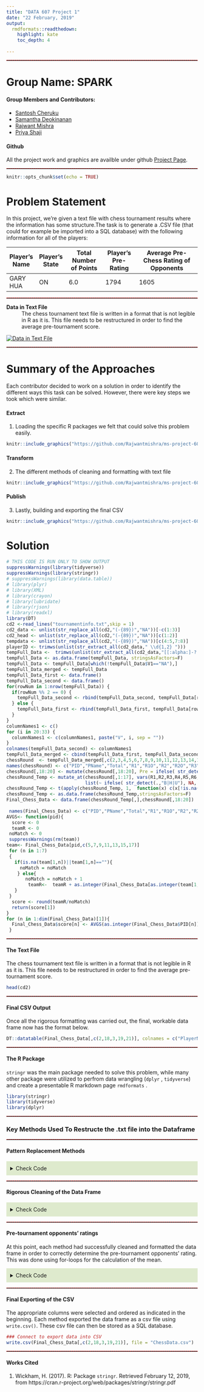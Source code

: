 ```yaml
---
title: "DATA 607 Project 1"
date: "22 February, 2019"
output: 
  rmdformats::readthedown:
    highlight: kate
    toc_depth: 4
   
---
```

***
<style>

#main .nav-tabs li.active a {
    
    background: antiquewhite;
}
#main .nav-tabs a {
    
    background: lightgray;
}
summary {
    
    padding: 10px 10px 10px 10px;
    background: #deeacd;
}

/* Dashed red border */
hr {
  border-top: 1px dashed red;
}
</style>


Group Name: SPARK
=================
#### Group Members and Contributors:

* [Santosh Cheruku](https://github.com/san123i)
* [Samantha Deokinanan](https://github.com/greeneyefirefly)
* [Rajwant Mishra](https://github.com/rajwantmishra)
* [Priya Shaji](https://github.com/PriyaShaji)

#### Github 

All the project work and graphics are availble under github [Project Page](https://github.com/Rajwantmishra/ms-project-607_1). 


***

```r
knitr::opts_chunk$set(echo = TRUE)
```
Problem Statement
=================

In this project, we're given a text file with chess tournament results where the information has some structure.The task is to generate a .CSV file (that could for example be imported into a SQL database) with the following information for all of the players:

|Player's Name|Player's State|Total Number of Points|Player's Pre-Rating|Average Pre-Chess Rating of Opponents|
|-------------|--------------|----------------------|-------------------|-------------------------------------|
GARY HUA |	ON |	6.0 |	1794 |	1605 |
-------------------------------------------

**Data in Text File**
: The chess tournament text file is written in a format that is not legible in R as it is. This file needs to be restructured in order to find the average pre-tournament score.

[![Data in Text File](https://i2.wp.com/whatsq.com/wp-content/uploads/2018/08/sample.png)]()

***
Summary of the Approaches
==========================

Each contributor decided to work on a solution in order to identify the different ways this task can be solved. However, there were key steps we took which were similar.

#### Extract 

1. Loading the specific R packages we felt that could solve this problem easily.

```r
knitr::include_graphics("https://github.com/Rajwantmishra/ms-project-607_1/blob/master/Graphics/Slide2.PNG?raw=true") 
```


#### Transform

2. The different methods of cleaning and formatting with text file

```r
knitr::include_graphics("https://github.com/Rajwantmishra/ms-project-607_1/blob/master/Graphics/Slide3.PNG?raw=true") 
```

#### Publish

3. Lastly, building and exporting the final CSV 

```r
knitr::include_graphics("https://github.com/Rajwantmishra/ms-project-607_1/blob/master/Graphics/Slide4.PNG?raw=true")
```

Solution
===================

```r
# THIS CODE IS RUN ONLY TO SHOW OUTPUT
suppressWarnings(library(tidyverse))
suppressWarnings(library(stringr))
# suppressWarnings(library(data.table))
# library(plyr)
# library(XML)
# library(crayon)
# library(lubridate)
# library(rjson)
# library(readxl) 
library(DT)
cd2 <-read_lines("tournamentinfo.txt",skip = 1)
cd2_data <- unlist(str_replace_all(cd2,"(-{89})","NA"))[-c(1:3)]
cd2_head <- unlist(str_replace_all(cd2,"(-{89})","NA"))[c(1:2)]
tempdata <- unlist(str_replace_all(cd2,"(-{89})","NA"))[c(4:5,7:8)]
playerID <- trimws(unlist(str_extract_all(cd2_data," \\d{1,2} ")))
tempFull_Data <-  trimws(unlist(str_extract_all(cd2_data,"[[:alpha:]-? ?]{2,}|[\\d.?\\d? +]{2,}|[\\d +]{1,2}|[\\w:?\\d? +]{2,}",simplify = TRUE)))
tempFull_Data <- as.data.frame(tempFull_Data, stringsAsFactors=F)
tempFull_Data <- tempFull_Data[which(!tempFull_Data$V1=="NA"),]
tempFull_Data_merged <- tempFull_Data
tempFull_Data_first <- data.frame()
tempFull_Data_second <- data.frame()
for(rowNum in 1:nrow(tempFull_Data)) {
  if(rowNum %% 2 == 0) {
    tempFull_Data_second <- rbind(tempFull_Data_second, tempFull_Data[rowNum,])
  } else {
    tempFull_Data_first <- rbind(tempFull_Data_first, tempFull_Data[rowNum,])
  }
}
columnNames1 <- c()
for (i in 20:33) {
  columnNames1 <- c(columnNames1, paste("V", i, sep = ""))
}
colnames(tempFull_Data_second) <- columnNames1
tempFull_Data_merged <- cbind(tempFull_Data_first, tempFull_Data_second)
chessRound  <- tempFull_Data_merged[,c(2,3,4,5,6,7,8,9,10,11,12,13,14,15,16,17,18,19,22,23)]
names(chessRound) <- c("PID","PName","Total","R1","R1O","R2","R2O","R3","R3O","R4","R4O","R5","R5O","R6","R6O","R7","R7O","State","Pre","Post")
chessRound[,18:20] <- mutate(chessRound[,18:20], Pre = ifelse( str_detect(Pre,"P\\d{2}$"),trimws(str_extract(Pre," \\d{3,4}")), trimws(str_extract(Pre," \\d{3,4}")) ))
chessRound_Temp <- mutate_at(chessRound[,1:17], vars(R1,R2,R3,R4,R5,R6,R7,R1O,R2O,R3O,R4O,R5O,R6O,R7O),
                             list(~ ifelse( str_detect(.,"B|H|U"), NA, .)))
chessRound_Temp <- t(apply(chessRound_Temp, 1,  function(x) c(x[!is.na(x)], x[is.na(x)])))
chessRound_Temp <- as.data.frame(chessRound_Temp,stringsAsFactors=F)
Final_Chess_Data <- data.frame(chessRound_Temp[,],chessRound[,18:20])
 
 names(Final_Chess_Data) <- c("PID","PName","Total","R1","R1O","R2","R2O","R3","R3O","R4","R4O","R5","R5O","R6","R6O","R7","R7O","State","Pre","Post")
AVGS<- function(pid){
  score <- 0
  teamR <- 0
 noMatch <- 0
 suppressWarnings(rm(team))
team<- Final_Chess_Data[pid,c(5,7,9,11,13,15,17)] 
 for (n in 1:7)
 {
   if(is.na(team[1,n])||team[1,n]==""){
     noMatch = noMatch
    } else{
       noMatch = noMatch + 1
        teamR<-  teamR + as.integer(Final_Chess_Data[as.integer(team[1,n]),19])
   }
 }
  score <- round(teamR/noMatch)
  return(score[1])
}
for (n in 1:dim(Final_Chess_Data)[1]){
  Final_Chess_Data$score[n] <- AVGS(as.integer(Final_Chess_Data$PID[n]))
 }
```

***
#### The Text File

The chess tournament text file is written in a format that is not legible in R as it is. This file needs to be restructured in order to find the average pre-tournament score.

```r
head(cd2)
```

***
#### Final CSV Output

Once all the rigorous formatting was carried out, the final, workable data frame now has the format below.

```r
DT::datatable(Final_Chess_Data[,c(2,18,3,19,21)], colnames = c("PlayerName","State","Total Points","Pre rating","Avg Opp Rating")) 

```

***
#### The R Package
`stringr` was the main package needed to solve this problem, while many other package were utilized to perfrom data wrangling (`dplyr` , `tidyverse`) and create a presentable R markdown page `rmdformats` .

```r
library(stringr)
library(tidyverse)
library(dplyr)

```
***

### Key Methods Used To Restructe the .txt file into the Dataframe 

***
#### Pattern Replacement Methods {.tabset .tabset-fade .tabset.-pills}
<details>
  <summary> Check Code </summary>

These are the different steps we took to identify and replace specific characters from the text file in order to convert the text into a data frame.

##### *Method 1*
** Using read_lines **

```r
# ----------------------------------------------------------#
# Read the File from Local and Skip the 1st row "----------"
# ----------------------------------------------------------#

cd2 <-read_lines("tournamentinfo.txt",skip = 1)

# ----------------------------------------------------------#
# Replace all "------" by NA
# Read only data apart from header
# ----------------------------------------------------------#

cd2_data <- unlist(str_replace_all(cd2,"(-{89})","NA"))[-c(1:3)]
cd2_head <- unlist(str_replace_all(cd2,"(-{89})","NA"))[c(1:2)]

# ----------------------------------------------------------#
# Extracting common patterns data in dataframe , and remvoing 
# leading or trailing sapces.
# ----------------------------------------------------------#
tempFull_Data <-  trimws(unlist(str_extract_all(cd2_data,"[[:alpha:]-? ?]{2,}|[\\d.?\\d? +]{2,}|[\\d +]{1,2}|[\\w:?\\d? +]{2,}",simplify = TRUE)))
tempFull_Data <- as.data.frame(tempFull_Data, stringsAsFactors=F)

# ----------------------------------------------------------#
# Removing All NA for 1st column , As it belongs to 3rd row 
# in text file with Seprator which was repalced by NA.
# ----------------------------------------------------------#
tempFull_Data <- tempFull_Data[which(!tempFull_Data$V1=="NA"),]

# ----------------------------------------------------------#
# -----------Final Data to work for next steps.
# ----------------------------------------------------------#
tempFull_Data_merged <- tempFull_Data
```

***
##### *Method 2*
** Using read.delim **

```r
# ----------------------------------------------------------#
# create a dataframe called chess
# extract the data from column 1 and column 2
# ----------------------------------------------------------#

tmp <- read.delim("tournamentinfo.txt", header=FALSE, sep="|", skip = 4 ,stringsAsFactors = FALSE)
chess <- data.frame(Name = tmp$V2[c(TRUE, FALSE, FALSE)], State = tmp$V1[c(FALSE, TRUE, FALSE)], Points = round(as.numeric(tmp$V3[c(TRUE, FALSE, FALSE)]), 1), Rating = integer(64), opponents_averageRating = integer(64))
chess

# ----------------------------------------------------------#
# extract the pre-rating score using regular expressions
# ----------------------------------------------------------#

tmp_rate <- str_extract(tmp$V2[c(FALSE, TRUE, FALSE)], "R:[:blank:]+[:digit:]+")
tmp_rate
chess$Rating <- as.numeric(str_extract(tmp_rate, "[:digit:]+"))

# ----------------------------------------------------------#
# include all the necessary columns in the ratings dataframe
# ----------------------------------------------------------#

ratings <- data.frame(playnum = str_trim(tmp$V1[c(TRUE, FALSE, FALSE)]), rate = chess$Rating, R1 = as.numeric(str_extract(tmp$V4[c(TRUE, FALSE, FALSE)], "[:digit:]+")), R2 = as.numeric(str_extract(tmp$V5[c(TRUE, FALSE, FALSE)], "[:digit:]+")), R3 = as.numeric(str_extract(tmp$V6[c(TRUE, FALSE, FALSE)], "[:digit:]+")), R4 = as.numeric(str_extract(tmp$V7[c(TRUE, FALSE, FALSE)], "[:digit:]+")), R5 =  as.numeric(str_extract(tmp$V8[c(TRUE, FALSE, FALSE)], "[:digit:]+")), R6 =  as.numeric(str_extract(tmp$V9[c(TRUE, FALSE, FALSE)], "[:digit:]+")), R7 =  as.numeric(str_extract(tmp$V10[c(TRUE, FALSE, FALSE)], "[:digit:]+")), avg_rate = numeric(64))
```

***
##### *Method 3*
** Using github url **

```r
theURL <- "https://raw.githubusercontent.com/greeneyefirefly/Data607/master/Projects/Project%201/playerdata.txt"
data <- file(theURL, open="r")
playerresult <- readLines(data)

# ----------------------------------------------------------#
# Identifying where the dashes are located 
# ----------------------------------------------------------#

dash <- str_detect(playerresult, '^[-]{2,}$') 

# ----------------------------------------------------------#
# Remove these rows so that there is nothing separating one player from the other
# ----------------------------------------------------------#

playerresult <- playerresult[!dash == "TRUE"]

# ----------------------------------------------------------#
# Remove/Replace the unnecessary indications of win, draw or lose, pipelines and forward slashes
## removed W, D, & L
# ----------------------------------------------------------#

playerresult <- str_remove_all(playerresult, "[WDL]") 

# ----------------------------------------------------------#
## replace pipelines and slashes with commas so it can later be transfromed into a dataframe
# ----------------------------------------------------------#

playerresult <- str_replace_all(playerresult, "[|/]",",")   

# ----------------------------------------------------------#
# Combine the two rows for each player
# ----------------------------------------------------------#

fnew <- c("") 
for (i in seq(1, length(playerresult)-1, by = 2)){
   fnew <- c(fnew, paste(playerresult[i], playerresult[i+1], sep = "", collapse = NULL))
}
# Creating the dataframe
ChessTourn <- as.data.frame(do.call(rbind, strsplit(fnew, ",")), stringsAsFactors = FALSE)
```

</details>
***



#### Rigorous Cleaning of the Data Frame {.tabset .tabset-fade .tabset.-pills}
<details>
  <summary>Check Code</summary>
  
##### *Method 1*
** Creating two dataframes and binding the necessary data using string functions and regular expressions **

```r

# ----------------------------------------------------------#
# Create two empty data frames which can hold first and second 
# rows respectively (2nd row belongs to player in 1st row)
# ----------------------------------------------------------#

tempFull_Data_first <- data.frame()
tempFull_Data_second <- data.frame()
#Iterator over full dataset and load the first and second data frames
for(rowNum in 1:nrow(tempFull_Data)) {
  if(rowNum %% 2 == 0) {
    tempFull_Data_second <- rbind(tempFull_Data_second, tempFull_Data[rowNum,])
  } else {
    tempFull_Data_first <- rbind(tempFull_Data_first, tempFull_Data[rowNum,])
  }
}

# ----------------------------------------------------------#
# Set colnames for 2nd dataframe so that it doesn't conflict
# with first dataframe i.e., from V20 to V33
# ----------------------------------------------------------#
columnNames1 <- c()
for (i in 20:33) {
  columnNames1 <- c(columnNames1, paste("V", i, sep = ""))
}
colnames(tempFull_Data_second) <- columnNames1

# ----------------------------------------------------------#
# Merge both the dataframes using cbind, 
# Final Table with all info in 1 row.
# ----------------------------------------------------------#

tempFull_Data_merged <- cbind(tempFull_Data_first, tempFull_Data_second)

# ----------------------------------------------------------#
# ---Create Subset of data to only inlcude Chess Round data
# ----------------------------------------------------------#

chessRound  <- tempFull_Data_merged[,c(2,3,4,5,6,7,8,9,10,11,12,13,14,15,16,17,18,19,22,23)]

# ----------------------------------------------------------#
# Column Name R1O, R2O...R7O are indicator of Opponent of respective rounds
# ----------------------------------------------------------#
names(chessRound) <- c("PID","PName","Total","R1","R1O","R2","R2O","R3","R3O","R4","R4O","R5","R5O","R6","R6O","R7","R7O","State","Pre","Post")

# ----------------------------------------------------------#
# Convert column "Pre" to Number, by reading only 3 or 4 digits only.
# ----------------------------------------------------------#

chessRound[,18:20] <- mutate( chessRound[,18:20], 
                  Pre = ifelse( str_detect(Pre,"P\\d{2}$"), 
                                trimws(str_extract(Pre," \\d{3,4}")), 
                                trimws(str_extract(Pre," \\d{3,4}")) ))


# ----------------------------------------------------------#
# Convert all Rounds Column 
# (R1,R2,R3,R4,R5,R6,R7,R1O,R2O,R3O,R4O,R5O,R6O,R7O)to NA 
# if they have  B H U . Only keep W L ANF D
# ----------------------------------------------------------#

chessRound_Temp <- mutate_at( chessRound[,1:17], vars(R1,R2,R3,R4,R5,R6,R7,R1O,R2O,R3O,R4O,R5O,R6O,R7O),
                        list(~ ifelse( str_detect(.,"B|H|U"), NA, .)))

# ----------------------------------------------------------#
# Shift all NA to end of the Row, so that we can read 
# all the data one after the other .
# ----------------------------------------------------------#
# Here I am grouping the data into non-NA set and NA , 
# for each row and then using Tranpose to get it in right format. 
# ----------------------------------------------------------#
chessRound_Temp <- t(apply(chessRound_Temp, 1,  function(x) c(x[!is.na(x)], x[is.na(x)])))
chessRound_Temp <- as.data.frame(chessRound_Temp,stringsAsFactors=F)
Final_Chess_Data <- data.frame(chessRound_Temp[,],chessRound[,18:20])
 
# ----------------------------------------------------------#
# -----------------    Rename Columns ----------------------#
# ----------------------------------------------------------#
names(Final_Chess_Data) <- c("PID","PName","Total","R1","R1O","R2","R2O","R3","R3O","R4","R4O","R5","R5O","R6","R6O","R7","R7O","State","Pre","Post")
```

***
##### *Method 2*
** Using str_trim ,str_extract and regular expressions **

Method 2 brilliantly cleaned and created the data frame simultaneously.
```r

# ----------------------------------------------------------#
# include all the necessary columns in the ratings dataframe
# ----------------------------------------------------------#

ratings <- data.frame(playnum = str_trim(tmp$V1[c(TRUE, FALSE, FALSE)]), rate = chess$Rating, R1 = as.numeric(str_extract(tmp$V4[c(TRUE, FALSE, FALSE)], "[:digit:]+")), R2 = as.numeric(str_extract(tmp$V5[c(TRUE, FALSE, FALSE)], "[:digit:]+")), R3 = as.numeric(str_extract(tmp$V6[c(TRUE, FALSE, FALSE)], "[:digit:]+")), R4 = as.numeric(str_extract(tmp$V7[c(TRUE, FALSE, FALSE)], "[:digit:]+")), R5 =  as.numeric(str_extract(tmp$V8[c(TRUE, FALSE, FALSE)], "[:digit:]+")), R6 =  as.numeric(str_extract(tmp$V9[c(TRUE, FALSE, FALSE)], "[:digit:]+")), R7 =  as.numeric(str_extract(tmp$V10[c(TRUE, FALSE, FALSE)], "[:digit:]+")), avg_rate = numeric(64))
```

***
##### *Method 3*
 ** Step by Step process: Adding and removing the data rows, spaces and columns needed **

```r
# ----------------------------------------------------------#
# Adding the column names which are in the 1st row, 
# and removing the name row from the dataframe
# ----------------------------------------------------------#

names(ChessTourn) <- unlist(ChessTourn[1,])  
ChessTourn = ChessTourn[-1,]
# ----------------------------------------------------------#
# Renaming and removing some columns
# ----------------------------------------------------------#

colnames(ChessTourn)[11] <- c("State")
colnames(ChessTourn)[4:10] <- c("P1","P2","P3","P4","P5","P6","P7") # The opponents' number
rownames(ChessTourn) <- 1:nrow(ChessTourn)
ChessTourn[12] <- list(NULL) # Removing the USCFI numbers as they are not needed
colnames(ChessTourn)[12] <- c("PreRating")
ChessTourn[c(1,13:ncol(ChessTourn))] <- list(NULL) # Removing the other unnecessary columns

# ----------------------------------------------------------#
# Keeping the pre-rating scores for calculations later
# ----------------------------------------------------------#

ChessTourn$PreRating <- str_sub(ChessTourn$PreRating, 5, 8)

# ----------------------------------------------------------#
# Converting to number for calculations later
# ----------------------------------------------------------#

ChessTourn[c(2:9,11)] <- sapply((ChessTourn)[c(2:9,11)], as.character) 
ChessTourn[c(2:9,11)] <- sapply((ChessTourn)[c(2:9,11)], as.numeric)  

# ----------------------------------------------------------#
# Removing spaces from players name and States
# ----------------------------------------------------------#

ChessTourn[c(1,10)] <- sapply(as.vector((ChessTourn)[c(1,10)]), str_trim) 

# ----------------------------------------------------------#
# Change NA values to zero for calculations later
# ----------------------------------------------------------#
ChessTourn[is.na(ChessTourn)] <- 0  
```

</details>

***


#### Pre-tournament opponents' ratings {.tabset .tabset-fade .tabset.-pills}

At this point, each method had successfully cleaned and formatted the data frame in order to correctly determine the pre-tournament opponents' rating. This was done using for-loops for the calculation of the mean.


<details>
  <summary>Check Code</summary>
  
##### *Method 1* 
** Using Function **
  

```r
# ----------------------------------------------------------#
# Function to Calcualte Average Pre Chess Rating of Opponents	
# ----------------------------------------------------------#
AVGS<- function(pid){
score <- 0
teamR <- 0
noMatch <- 0
suppressWarnings(rm(team))
team<- Final_Chess_Data[pid,c(5,7,9,11,13,15,17)] 
for (n in 1:7)
 {
   if(is.na(team[1,n])||team[1,n]==""){
     noMatch = noMatch
    } else{
       noMatch = noMatch + 1
        teamR<-  teamR + as.integer(Final_Chess_Data[as.integer(team[1,n]),19])
   }
 }
  score <- round(teamR/noMatch)
  return(score[1])
}

# ----------------------------------------------------------#
# Creating new Dataframe to store score in Final_Chess_Data
# ----------------------------------------------------------#
for (n in 1:dim(Final_Chess_Data)[1]){
  Final_Chess_Data$score[n] <- AVGS(as.integer(Final_Chess_Data$PID[n]))
 }
```

***
##### *Method 2* 
** In For Loop **

```r
# ----------------------------------------------------------#
# Replace the player numbers in each round with their pre-rating number
# ----------------------------------------------------------#
for (i in 1:64) {
  ratings$R1[i] <- ratings$rate[ratings$R1[i]]
  ratings$R2[i] <- ratings$rate[ratings$R2[i]]
  ratings$R3[i] <- ratings$rate[ratings$R3[i]]
  ratings$R4[i] <- ratings$rate[ratings$R4[i]]
  ratings$R5[i] <- ratings$rate[ratings$R5[i]]
  ratings$R6[i] <- ratings$rate[ratings$R6[i]]
  ratings$R7[i] <- ratings$rate[ratings$R7[i]]
}

# ----------------------------------------------------------#
# use rowMeans function for calculating the average rating of each player
# ----------------------------------------------------------#

for (i in 1:64) {
  ratings$avg_rate[i] <- rowMeans(ratings[i, 3:9], na.rm = TRUE)
}
chess$opponents_averageRating <- round(ratings$avg_rate, digits = 0)
```


***
#####  *Method 3* 
** In For Loop Version 2 **

```r

# ----------------------------------------------------------#
# Initializing some vectors for calcuations
# ----------------------------------------------------------#

TotalRating <- numeric(0)
NumOppt <- numeric(0)
PreRatingAvg <- vector()
# Pre-rating average
for (i in 1:length(ChessTourn$PreRating)){
    players <- as.numeric(as.vector(ChessTourn[i,3:9]))
    TotalRating <- sum(ChessTourn[players, "PreRating"])
    NumOppt <-  sum(ChessTourn[i,c(3:9)]!=0)
    PreRatingAvg[i] <- round(TotalRating / NumOppt, digits = 0)   
    }
ChessTourn$PreRatingAvg <- PreRatingAvg
```

</details>
***



#### Final Exporting of the CSV

The appropriate columns were selected and ordered as indicated in the beginning. Each method exported the data frame as a csv file using `write.csv()`. These csv file can then be stored as a SQL database.

```r

### Connect to export data into CSV
write.csv(Final_Chess_Data[,c(2,18,3,19,21)], file = "ChessData.csv")
```


***
#### Works Cited

1. Wickham, H. (2017). R: Package `stringr`. Retrieved February 12, 2019, from https://cran.r-project.org/web/packages/stringr/stringr.pdf
